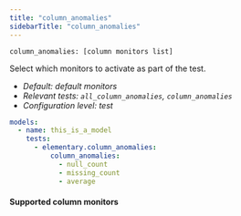 ```yaml
---
title: "column_anomalies"
sidebarTitle: "column_anomalies"
---
```


`column_anomalies: [column monitors list]`

Select which monitors to activate as part of the test.

- _Default: default monitors_
- _Relevant tests: `all_column_anomalies`, `column_anomalies`_
- _Configuration level: test_

<RequestExample>

```yml test
models:
  - name: this_is_a_model
    tests:
      - elementary.column_anomalies:
          column_anomalies:
            - null_count
            - missing_count
            - average
```

</RequestExample>

#### Supported column monitors

<Snippet file="column-metrics.mdx" />
